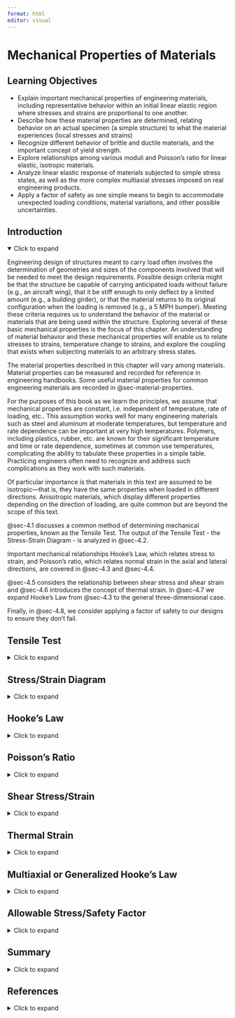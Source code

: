 ```yaml
---
format: html
editor: visual
---
```


# Mechanical Properties of Materials {#sec-mechanical-properties-of-materials}

::: {.callout-note icon="false"}
## Learning Objectives

-   Explain important mechanical properties of engineering materials, including representative behavior within an initial linear elastic region where stresses and strains are proportional to one another.
-   Describe how these material properties are determined, relating behavior on an actual specimen (a simple structure) to what the material experiences (local stresses and strains)
-   Recognize different behavior of brittle and ductile materials, and the important concept of yield strength.
-   Explore relationships among various moduli and Poisson’s ratio for linear elastic, isotropic materials.
-   Analyze linear elastic response of materials subjected to simple stress states, as well as the more complex multiaxial stresses imposed on real engineering products.
-   Apply a factor of safety as one simple means to begin to accommodate unexpected loading conditions, material variations, and other possible uncertainties.
:::

## Introduction {.unnumbered}

<details open>

<summary>Click to expand</summary>

Engineering design of structures meant to carry load often involves the determination of geometries and sizes of the components involved that will be needed to meet the design requirements. Possible design criteria might be that the structure be capable of carrying anticipated loads without failure (e.g., an aircraft wing), that it be stiff enough to only deflect by a limited amount (e.g., a building girder), or that the material returns to its original configuration when the loading is removed (e.g., a 5 MPH bumper). Meeting these criteria requires us to understand the behavior of the material or materials that are being used within the structure. Exploring several of these basic mechanical properties is the focus of this chapter. An understanding of material behavior and these mechanical properties will enable us to relate stresses to strains, temperature change to strains, and explore the coupling that exists when subjecting materials to an arbitrary stress states.

The material properties described in this chapter will vary among materials. Material properties can be measured and recorded for reference in engineering handbooks. Some useful material properties for common engineering materials are recorded in @sec-material-properties.

For the purposes of this book as we learn the principles, we assume that mechanical properties are constant, i.e. independent of temperature, rate of loading, etc.. This assumption works well for many engineering materials such as steel and aluminum at moderate temperatures, but temperature and rate dependence can be important at very high temperatures. Polymers, including plastics, rubber, etc. are known for their significant temperature and time or rate dependence, sometimes at common use temperatures, complicating the ability to tabulate these properties in a simple table. Practicing engineers often need to recognize and address such complications as they work with such materials.

Of particular importance is that materials in this text are assumed to be isotropic—that is, they have the same properties when loaded in different directions. Anisotropic materials, which display different properties depending on the direction of loading, are quite common but are beyond the scope of this text.

@sec-4.1 discusses a common method of determining mechanical properties, known as the Tensile Test. The output of the Tensile Test - the Stress-Strain Diagram - is analyzed in @sec-4.2.

Important mechanical relationships Hooke's Law, which relates stress to strain, and Poisson's ratio, which relates normal strain in the axial and lateral directions, are covered in @sec-4.3 and @sec-4.4.

@sec-4.5 considers the relationship between shear stress and shear strain and @sec-4.6 introduces the concept of thermal strain. In @sec-4.7 we expand Hooke's Law from @sec-4.3 to the general three-dimensional case.

Finally, in @sec-4.8, we consider applying a factor of safety to our designs to ensure they don't fail.

</details>

## Tensile Test {#sec-4.1}

<details>

<summary>Click to expand</summary>

A common method of measuring mechanical properties of materials is the tensile test, which involves placing a cylinder or bar of material in a load frame (such as shown in @fig-4.1 (A)) and subjecting the specimen to tensile loading. These load frames are designed in such a manner that they can mechanically extend the tensile bar, often to failure, while measuring both the imposed load and the specimen deformation. These quantities for the specimen are then used to determine the local or material level behavior of stress and strain by using the relationships covered in @sec-stress and @sec-strain. These latter quantities are often essential in engineering design because properties from appropriate tests on laboratory specimens may be used to predict the behavior of much more complex engineering components.

During a typical tensile test, a specimen (such as shown in @fig-4.1 (B)) is mounted in grips that are then separated at a prescribed displacement rate. To determine stress, the recorded force at any time is divided by the cross-sectional area of the specimen. Because of the likelihood of failures at the grip due to concentrations of stress, specimens are typically "waisted" to form dogbone or dumbbell shapes. Large fillets are used to reduce stress concentrations associated with the different areas (See @sec-5.2), and failure will typically occur within the narrowed region of the specimen due to the smaller cross-sectional area. This region is often referred to as the "gage region" as this becomes the area of interest for the specimen. In addition, this specimen produces a uniform uniaxial stress state within this gage region of the specimen. The normal stress within this region is determined by:

$$
\sigma=\frac{F}{A}
$$

To determine strain, devices such as mechanical extensometer's (see @fig-4.1 (C)) are mounted on the specimen, measuring the deflection and dividing it by the original distance between the contact points.  The axial normal strain is determined by dividing the measured extension by the active length of the strain measuring device, typically a portion of the gage section of the specimen:

$$
\varepsilon=\frac{\Delta L}{L}
$$

![Tensile tests are a common means to measure mechanic properties of materials. (A) Illustration of a tensile test frame. (B) Left to right: Examples of steel, aluminum, poly(vinyl chloride), and poly(methyl methacrylate) tensile specimens. (C) Image of a circular steel specimen mounted in grips and instrumented with a clip-on extensometer.](images/CH4%20PNGs/4.1%20new.png){#fig-4.1 fig-align="center"}

</details>

## Stress/Strain Diagram {#sec-4.2}

<details>

<summary>Click to expand</summary>

The goal in conducting tests of materials, such as the tensile test described above, is to learn qualitatively how the specimen responds and to quantitatively determine important mechanical properties of the material.

As discussed in the introduction to this chapter, these material properties will be assumed to be constant in this text and so, once determined from a test specimen, can be used to design and analyze components made of that same material. @sec-material-properties contains material properties for a selection of these materials.

@fig-4.2 (A) illustrates representative stress-strain behavior for several engineering materials.

![Results obtained from tensile tests. (A) Illustration of a typical stress-strain behavior for some common materials. Temperatures denote anneal temperatures. (B) Tensile test of an AlMgSi alloy. This is a ductile fracture type, as seen by the local necking and the cup and cone fracture surfaces.](images/Chapter%204%20edits%20v2/figure%204.2%20v2.png){#fig-4.2 fig-align="center"}

Each material initially experiences a linear relationship between stress and strain, represented as a straight line on the stress/strain diagram. This linear portion is referred to as elastic deformation. One important property of elastic deformation is that if an object is loaded into the elastic region (causing a certain amount of stress and strain) and the load is subsequently removed, the object will return to its original dimensions.

Materials such as glass, silicon wafers, and concrete tend to be quite brittle, breaking prior to significant permanent or plastic deformation. The behavior remains nearly linear until failure, an attribute of brittle materials. On the other hand, certain copper alloys, mild steel, and many polymers are often quite ductile, meaning that there is considerable plastic deformation beyond some limiting value of stress or strain. Unless a material is perfectly brittle, there will be a certain point beyond which the relationship between stress and strain becomes nonlinear, represented by a curve departing from linear elastic behavior on the stress/strain diagram. This nonlinear (often curved) portion is referred to as plastic deformation. If an object is loaded into the plastic region and the load is subsequently removed, any plastic deformation is permanent, and the object will not return to its original dimensions.

The transition between the linear region of the stress-strain curve and the subsequent behavior marks an important engineering property of the material known as the yield stress. Although considerable variations are seen among different materials, yielding is typically defined as the region within which relatively small increases in stress are associated with relatively large increases in strain. The yield strength of the material is a very important design parameter, as many engineering components are designed to operate within the linear region of material response, and hence remain elastic, i.e., the ability to return to their original configuration when loading is removed. You likely have experienced material yielding if you have ever deformed a coat hanger or paperclip such that it does not return to the original state. Such behavior is undesirable for many engineering components designed to continue operating in their original state. On the other hand, plastic deformation following yielding can be very important in terms of the fabrication process. For example sheets of steel or aluminum can be placed between molds and compressed under high pressure to deform them into the shape of an automobile panel as seen in @fig-4.3 (A), an illustration of where plastic deformation is very important. Plastic deformation can also be useful in absorbing energy, such as seen in the concertina crushing of a structural component for an automobile (see @fig-4.3 (B)). This book, however, will focus on the pre-yield, linear elastic region.

![Engineering materials are often loaded beyond yield to permanently deform the material, as in (A) the stamping process for an automotive panel or in (B) the crushing of a weld-bonded hat section used to absorb energy in an automobile accident.](images/Chapter%204%20figure%20edits/figure%204.3.png){#fig-4.3 fig-align="center"}

Sometimes the yield region is further described by three distinct points on the stress/strain curve. The proportional limit marks the point where the relationship between stress and strain stops being linear. The elastic limit marks the point beyond which materials do not return to their original state. The yield point is typically defined using the 0.2% offset method where a straight line beginning at a strain of 0.002 (0.2%) and running parallel to the linear portion of the diagram is drawn. The point where this line intersects the stress/strain curve is defined as the yield point. Since these three points for a material often occur within a fairly narrow range of one another, this text will refer to these three points collectively as yielding, and will define the stress at this point as the yield strength. @fig-4.4 illustrates these definitions.

![Illustration of the proportional limit, the elastic limit, and the yield region of material response.](images/4.4%20new.png){#fig-4.4 fig-align="center" width="575"}

Other metrics are also often quantitatively evaluated from stress-strain diagrams, including the ultimate strength, $\sigma_{ult}$, the maximum stress achieved prior to failure and the strain at break, $\varepsilon_{break}$ which is a measure of the ultimate elongation capabilities of the material (though is often dependent on the size of the specimen’s gage length.

</details>

## Hooke's Law {#sec-4.3}

<details>

<summary>Click to expand</summary>

The slope of the linear region of this stress/strain diagram represents an important material property known as Young's modulus or the modulus of elasticity, which will be designated by E. The elastic modulus can be thought of as a measure of stiffness of the material. A high elastic modulus for ‘stiff’ materials is represented by a steep slope. That is, a large increase in stress with only a small increase in strain. A low elastic modulus for ‘soft’ materials is represented by a shallow slope indicating a small increase in stress but a large increase in strain.

[Thomas Young](https://en.wikipedia.org/wiki/Thomas_Young_(scientist)) (1773-1829) was a British scientist, who noted the proportionality between applied force and extension, which he recorded as "ut tensio sic vis”, meaning "as is the extension, so is the force".

The linear elastic region of material response is of enormous importance for most engineering structures. Loading significantly beyond this proportional limit can result in pronounced yielding and permanent deformation that is often unacceptable, unless one is using this deformation to absorb energy (as in automobile frame involved in collision). Young's modulus or the modulus of elasticity is illustrated in @fig-4.5 (A), which plots a portion of the normal stress versus normal strain, for example from a tensile test.

$$
E=\frac{\sigma}{\varepsilon}
$$

Since strain is unitless, elastic modulus will have the same units as stress \[Pa or psi\].

This relationship is more commonly called Hooke’s Law, and written in the form:

$$
\boxed{\sigma=E \varepsilon}
$$ {#eq-4.1}

| *where*
| *𝜎 = Average normal stress \[Pa, psi\]*
| *E = Elastic modulus \[Pa, psi\]*

*𝜀 = Normal strain*

It is especially important to note that this relationship is only applicable within the linear elastic region of the material’s response. Use of this relationship beyond this region can lead to serious design mistakes. One should note that this proportionality, applicable at the material level for stress and strain, also extends to structural elements, such as bars in tension or compression, beam deflections, helical springs in which the force and deflection are related by the spring constant, and many other engineering components and structures, as will be covered in the following chapters of the book.

![Illustration of the initial linear elastic portions of the sress strain curce and slopes corresponding to (a) Young's modulus for uniaxial tension; (b) shear modulus for pure shear loading](images/CH4%20PNGs/4.6.png){#fig-4.5 fig-align="center" width="486"}

@exm-4.1 uses Hooke’s law to determine the elastic modulus of a material where the applied load and deformation are known.

::: {.callout-tip collapse="true" icon="false"}
## Example 4.1

::: {#exm-4.1}
<p>

</p>

Two bars are welded together and fixed to a wall at A. Two loads are applied as shown. Bar AB is 5 m long and has a diameter of 50 mm. If the change in length of bar AB is 4 mm, determine the elastic modulus of this bar.

![](images/CH4%20PNGs/example%204.1%20part%201.png){fig-align="center" width="478"}

::: {.callout-tip collapse="true" icon="false"}
## Solution

Cut a cross-section through bar AB and determine the internal load.

![](images/CH4%20PNGs/example%204.1%20part%202.png){fig-align="center" width="332"}

$$
\sum F_x= 100{~kN}+200{~kN}-N=0 \quad\rightarrow\quad N=300{~kN}
$$

Calculate the normal stress $\sigma=\frac{N}{A}=\frac{300,000{~kN}}{\pi(0.025)^2{~m}^2}=152.8{~MPa}$

Calculate the normal strain $\varepsilon=\frac{\Delta L}{L}=\frac{4{~mm}}{5,000{~mm}}=0.0008$

Use Hooke's Law to calculate the elastic modulus $$
E=\frac{\sigma}{\varepsilon}=\frac{152.8 \times 10^6{~Pa}}{0.0008}=191{~GPa}
$$
:::
:::
:::

::: {.callout-warning icon="false"}
## Step-by-step:

1.  Determine the internal load in the member by equilibrium
2.  Determine the normal stress in the member by $\sigma=\frac{N}{A}$
3.  Determine the normal strain in the member by $\varepsilon=\frac{\Delta L}{L}$
4.  Use Hooke’s law to calculate the elastic modulus, $\sigma=E \varepsilon$
:::

</details>

## Poisson's Ratio {#sec-4.4}

<details>

<summary>Click to expand</summary>

When you stretch a rubber band, you will note that the elastomer elongates in the axial direction but that the cross-sectional area contracts. That is, there is a normal strain in the longitudinal (length) direction and also in the lateral (width or thickness) direction. There is a coupling between these normal strains in perpendicular directions. Poisson’s ratio is the material property that describes the proportional relationship between longitudinal and lateral strains. Named after Siméon Denis Poisson (1781-1840), the French mathematician and physicist, Poisson’s ratio is defined as the negative of the lateral strain divided by the longitudinal strain for a uniaxial eight loaded material. It may be expressed as:

$$
\boxed{\nu=-\frac{\varepsilon_{lateral}}{\varepsilon_{longitudinal}}}
$$ {#eq-4.2}

| *where*
| *𝜈 = Poisson's ratio*
| *𝜀~lateral~ = Lateral normal strain*

*𝜀~longitudinal~ = Longitudinal normal strain*

Note that this relationship is appropriate for a uniaxially loaded specimen (i.e., when a load is applied in only the longitudinal direction). @sec-4.7 expands this relationship to cases where normal stresses are present in more than one direction. Poisson’s ratio is a material property that depends on the material as well as its structure. Theoretically, Poisson’s ratio can range from –1 to ½ for isotropic materials, but usually ranges from near zero for foams to nearly ½ for soft materials such as elastomers and gels. Most metals fall in the range from 0.2 to 0.35. A positive value of Poisson’s ratio means that as the material is extended in one direction, there will be a contraction in lateral directions. Most solid materials have positive Poisson’s ratios, though negative values have been reported in auxetic materials, such as certain meta-materials fabricated using additive manufacturing processes. Although beyond the scope of this course, such materials offer intriguing design possibilities. See @exm-4.2 for a simple application of Poisson’s ratio.

::: {.callout-tip collapse="true" icon="false"}
## Example 4.2

::: {#exm-4.2}
<p>

</p>

A circular polymeric rod with a diameter of 10 mm is subjected to a uniaxial force, resulting in an axial strain of 0.5%. A corresponding reduction in diameter of 0.02 mm is measured. Determine the Poisson’s ratio of this material.

![](images/Chapter%204%20edits%20v2/example%204.2%20v2.png){fig-align="center" width="155"}

::: {.callout-tip collapse="true" icon="false"}
## Solution

The longitudinal strain is given as: ε~longitudinal~ = 0.005

The lateral strain is determined from the reduction in diameter divided by the original diameter, and is negative because it is contracting: $\varepsilon_{lateral}=\frac{-0.02{~mm}}{10{~mm}}=-0.002$

Poisson’s ratio is then easily determined as: $\nu=-\frac{\varepsilon_{lateral}}{\varepsilon_{longitudinal}}=-\frac{-0.002}{0.005}=0.4$
:::
:::
:::

::: {.callout-warning icon="false"}
## Step-by-step:

1.  Determine the longitudinal strain $\varepsilon_{long}=\frac{\Delta L}{L}$

2.  Determine the lateral strain $\varepsilon_{l a t}=\frac{\Delta d}{d}$

3.  Calculate Poisson’s ratio $\nu=-\frac{\varepsilon_{lat}}{\varepsilon_{long}}$
:::

</details>

## Shear Stress/Strain {#sec-4.5}

<details>

<summary>Click to expand</summary>

In addition to considering normal stresses and strains, an understanding of the relationship between shear stresses and shear strains is also needed. A similar experiment can be performed to produce a diagram of shear stress against shear strain. The slope of a shear stress versus shear strain diagram is referred to as the shear modulus or modulus of rigidity, and will be designated by G. The corresponding slope of a shear stress versus shear strain plot is referred to as the shear modulus or modulus of rigidity, as shown in @fig-4.5 (B).

$$
\boxed{\tau=G \gamma}
$$ {#eq-4.3}

| *where*
| *𝜏 = Shear stress \[Pa, psi\]*
| *G = Shear modulus or modulus of rigidity \[Pa, psi\]*

*𝛾 = shear strain*

It should be noted that Young’s modulus, the shear modulus, and Poisson’s ratio are not all independent of one another. For isotropic materials, there are only two independent, linear elastic properties; knowing any two allows one to calculate the others. It can be shown that:

$$
\boxed{G=\frac{E}{2(1+v)}}
$$ {#eq-4.4}

| *where*
| *G = Shear modulus or modulus of rigidity \[Pa, psi\]*
| *E = Elastic modulus \[Pa, psi\]*

*𝜈 = Poisson's ratio*

See @exm-4.3 for a problem involving the shear modulus.

::: {.callout-tip collapse="true" icon="false"}
## Example 4.3

::: {#exm-4.3}
<p>

</p>

Soft contact lenses often consist of a hydrogel, an elastomeric network that is imbibed with water, expanding its volume and making the lens more soft and compliant. Suppose a 10 mm cube of the dry elastomer were subjected to a shearing action as shown. Shearing forces of 5 N each are applied to the four faces of the cube, resulting in a displacement of 0.3 mm. What is the shear modulus of this elastomeric block?

![](images/Chapter%204%20edits%20v2/example%204.3%20v2.png){fig-align="center" width="406"}

::: {.callout-tip collapse="true" icon="false"}
## Solution

$$
\begin{aligned}
& \tau=5{~N} /(0.01{~m})^2=50{~kPa} \\
& \gamma=0.3{~mm}/10{~mm}=0.03=3 \% \\
& G=\frac{\tau}{\gamma}=50{~kPa}/0.03=1.667{~MPa}
\end{aligned}
$$
:::
:::
:::

::: {.callout-warning icon="false"}
## Step-by-step:

1.  Determine the internal load in the member by equilibrium
2.  Determine the shear stress in the member by $\tau=\frac{V}{A}$
3.  Determine the normal strain in the member by $\varepsilon=\frac{\Delta L}{L}$
4.  Use Hooke’s law to calculate the elastic modulus, $\sigma=E \varepsilon$
:::

</details>

## Thermal Strain {#sec-4.6}

<details>

<summary>Click to expand</summary>

In addition to relationships arising between stress and strain, other factors can affect dimensional changes of materials as well as changes in the stresses present in a structure. Most materials will expand, for example, when their temperature is increased. Many engineering structures will experience significant temperature variations during their life, beginning with thermal processes involved in their manufacture, cyclic temperature changes (e.g., day/night or summer/winter), or because of their usage, such as an engine block heating up or cooling down. Though dimensional changes from temperature often appear to be quite small, they can lead to significant changes in stress state, and in fact numerous failures result not from applied mechanical loading but from thermal exposure issues. Though beyond the current scope, other dimensional changes can also result from other environmental factors, such as the expansion of a material as water is absorbed, or from the application of electric fields for materials that exhibit piezoelectric properties.

Vibrational energy of atoms increases as temperature increases, typically leading to slightly greater atomic separation distances. This expansion leads to dimensional changes in the material, and the behavior is characterized by the material’s coefficient of thermal expansion (CTE). The linear CTE is often designated by $\alpha$ and is defined as the change in strain per unit change in temperature. As with the other material properties discussed in this chapter, $\alpha$ is assumed to be constant for any given material.

The CTE is independent of direction in isotropic materials. One may determine the CTE by heating or cooling a specimen and measuring the resulting strain (ε) or dimensional change and recording the change in temperature (ΔT):

$$
\alpha=\frac{\varepsilon}{\Delta T}=\frac{\frac{\Delta L}{L}}{\Delta T}
$$

where $\Delta T=T_{final}-T_{initial}$. Since strain is unitless, CTE has units of $\frac{1}{{ }^{\circ} \mathrm{C}}$ or $\frac{1}{{ }^{\circ} F}$. Knowing the CTE, one can easily determine the strain expected when a material is subjected to a temperature change of ΔT:

$$
\boxed{\varepsilon_T=\alpha \cdot \Delta T}
$$ {#eq-4.5}

Or dimensional changes can be determined as:

$$
\boxed{\Delta L=\alpha \cdot \Delta T \cdot L}
$$ {#eq-4.6}

| *where*
| *𝜀~T~ = Thermal strain*
| *𝛼 = Coefficient of thermal expansion* $\left[\frac{1}{^\circ C},\frac{1}{^\circ F}\right]$
| *𝛥T = Change in temperature* $[^\circ C, ^\circ F]$
| *𝛥L = Change in length \[m, in.\]*

*L = Original length \[m, in.\]*

See @exm-4.4 for a problem involving a temperature change resulting in a thermal strain.

::: {.callout-tip collapse="true" icon="false"}
## Example 4.4

::: {#exm-4.4}
<p>

</p>

![](images/CH4%20PNGs/example%204.4.png){fig-align="center" width="273"}

A 24” long aluminum bar with a coefficient of thermal expansion of 13x10^-6^/F° and Young’s modulus of 10,000 ksi is cooled from 100°F to 25 °F.

1.  What change in strain results from this temperature change if the bar is free to contract?
2.  What change in length results from this temperature change if the bar is free to contract?

::: {.callout-tip collapse="true" icon="false"}
## Solution

1.  $\varepsilon_T=\alpha \cdot \Delta T=13 \times 10^{-6} /^\circ{F} *\left(-75^{\circ}{F}\right)=-0.00098$

2.  $L_{final}-L_{initial}=\varepsilon_T \cdot 24{~in} =-0.0234 {~in}$
:::
:::
:::

::: {.callout-warning icon="false"}
## Step-by-step: Thermal Strain

1.  Determine the change in temperature, $\Delta T=T_{final}-T_{initial}$

2.  Look up the coefficient of thermal expansion (𝛼) for the material

3.  Calculate the thermal strain, $\varepsilon=\alpha \Delta T$

4.  Calculate the change in length from $\varepsilon=\frac{\Delta L}{L} \rightarrow \Delta L=\varepsilon L$
:::

</details>

## Multiaxial or Generalized Hooke's Law {#sec-4.7}

<details>

<summary>Click to expand</summary>

Materials are often tested under idealized conditions, such as uniaxial tension or shearing resulting from torsional loading. These tests are important because they provide material properties necessary for engineering design. Such simple stress states are less common in actual engineered components, where more complex, multiaxial stress states are present, as shown in @fig-4.6.

![Illustration of a general, multiaxial stress state, showing normal and shear stresses acting on the positive x-, y-, and z-planes. Note that equal and opposite stresses exist on the hidden faces of the element.](images/Chapter%204%20figure%20edits/figure%204.7.png){#fig-4.6 fig-align="center" width="526"}

Here there are three normal stresses, referred to with a single subscript indicating their direction (σ~x~, σ~y~, and σ~z~). There are six shear stresses, designated by τ, which are referred to with two subscripts, one indicating the plane or ‘face’ that the stress acts on and the other indicating the direction that it acts in. For example, on the y-z plane (the x-face) there is the normal stress σ~x~ and two shear stresses, τ~xy~ and τ~xz~. The first subscript indicates that these shear stresses act on the x-face and the second subscript indicates that they point in the y- and z-directions respectively.

Consider the x-y plane of the stress element in @fig-4.6. This 2D plane is shown in @fig-4.7. It experiences two normal stresses (σ~x~ and σ~y~) and two shear stresses (τ~xy~ and τ~yx~). τ~xy~ will cause the element to rotate counterclockwise while τ~yx~ will cause the element to rotate clockwise. For an element in equilibrium, these two stresses must be equal in order for these rotation effects to balance. Expanding this to the other planes we may say τ~xy~ = τ~yx~, τ~xz~ = τ~zx~, and τ~yz~ = τ~zy~.

![2D view of the x-y plane of a 3D stress element.](images/Chapter%204%20figure%20edits/figure%204.8.png){#fig-4.7 fig-align="center" width="392"}

Having learned the concept of Poisson’s ratio, we recognize that there is a coupling between normal stresses in one direction and the normal strains in other directions. We have reviewed this in the context of the response to the application of a uniaxial stress state—a normal stress applied in only one direction. For example, if there is a normal stress in the x-direction there will also be a normal strain in the x-direction and also in the y- and z-directions.

Specifically:

$$
\begin{aligned}
& \varepsilon_x=\frac{\sigma_x}{E} \\
& \varepsilon_y=-v \varepsilon_x=-\frac{\nu \sigma_x}{E} \\
& \varepsilon_z=-\nu \varepsilon_x=-\frac{\nu \sigma_x}{E}
\end{aligned}
$$

Most engineering structures, however, involve more complex stress states, in which stresses may be applied in the x-, y-, and z-directions. We refer to these as multiaxial stress states. We can define similar equations for a normal stress applied in the y-direction:

$$
\begin{aligned}
& \varepsilon_y=\frac{\sigma_y}{E} \\
& \varepsilon_x=-\nu \varepsilon_y=-\frac{\nu \sigma_y}{E} \\
& \varepsilon_z=-\nu \varepsilon_y=-\frac{\nu \sigma_y}{E}
\end{aligned}
$$

And for a normal stress applied in the z-direction:

$$
\begin{aligned}
& \varepsilon_z=\frac{\sigma_z}{E} \\
& \varepsilon_x=-\nu \varepsilon_z=-\frac{\nu \sigma_z}{E} \\
& \varepsilon_y=-\nu \varepsilon_z=-\frac{\nu \sigma_z}{E}
\end{aligned}
$$

If loads are applied in all 3 directions simultaneously, we can determine the overall strain in each direction by simply adding together the above components:

$$
\boxed{\begin{aligned}
& \varepsilon_x=\frac{\sigma_x}{E}-\frac{\nu \sigma_y}{E}-\frac{\nu \sigma_z}{E}=\frac{1}{E}\left[\sigma_x-\nu\left(\sigma_y+\sigma_z\right)\right] \\
& \varepsilon_y=\frac{1}{E}\left[\sigma_y-\nu\left(\sigma_x+\sigma_z\right)\right] \\
& \varepsilon_z=\frac{1}{E}\left[\sigma_z-\nu\left(\sigma_x+\sigma_y\right)\right]
\end{aligned}}
$$ {#eq-4.7}

| *where*
| *𝜀~x~, 𝜀~y~, 𝜀~z~ = Normal strain in the x-, y-, and z-directions*
| *𝜎~x~, 𝜎~y~, 𝜎~z~ = Normal stress in the x-, y-, and z-directions \[Pa, psi\]*
| *E = Elastic modulus \[Pa, psi\]*

*𝜈 = Poisson's ratio*

This is the generalized Hooke’s law for the 3-dimensional state of stress. @exm-4.5 demonstrates the application of the generalized Hooke’s law to a problem with stresses acting in the x-, y-, and z-directions.

We may make similar observations about strain, where normal strains are written with a single subscript as ε~x~, ε~y~, and ε~z~. Shear strains are written with 2 subscripts as γ~xy~ = γ~yx~, γ~xz~ = γ~zx~, and γ~yz~ = γ~zy~.

The relationships between shear stresses and strains do not change in isotropic materials subjected to additional other stress components, so:

$$
\boxed{\begin{aligned}
& \gamma_{xy}=\frac{\tau_{xy}}{G} \\
& \gamma_{yz}=\frac{\tau_{yz}}{G} \\
& \gamma_{xz}=\frac{\tau_{xz}}{G}
\end{aligned}}
$$ {#eq-4.8}

| *where*
| *𝛾~xy~, 𝛾~yz~, 𝛾~xz~ = Shear strains*
| *𝜏~xy~, 𝜏~yz~, 𝜏~xz~ = Shear stresses \[Pa, psi\]*

*G = Shear modulus \[Pa, psi\]*

::: {.callout-tip collapse="true" icon="false"}
## Example 4.5

::: {#exm-4.5}
<p>

</p>

A solid, 50 mm polycarbonate cube is subjected to a compressive stress of $p=10 \mathrm{MPa}$ on all sides. Assuming the material has a Young’s modulus of 3 GPa and a Poisson’s ratio of 0.38, what is the change in length of one of the edges?

![](images/Chapter%204%20figure%20edits/example%204.5.png){fig-align="center" width="370"}

::: {.callout-tip collapse="true" icon="false"}
## Solution

First, we note that a compressive stress acts in all directions, so $\sigma_x=\sigma_y=\sigma_z=-p=-10{~MPa}$. We can choose any one of the generalized Hooke’s law equations to determine the strain in the corresponding direction but note that all normal strains will be the same.

$$
\begin{aligned}
& \varepsilon_x=\frac{1}{E}\left[\sigma_x-v\left(\sigma_y+\sigma_z\right)\right] \\
& \varepsilon=\frac{-p}{E}[1-2 v] \\
& \varepsilon=\frac{-10 {~MPa}}{3{~GPa}}[1-2*0.38]=-~0.0008=-~0.08 \%
\end{aligned}
$$

If one used the simple uniaxial Hooke’s law, $\sigma=\mathrm{E} \varepsilon$, one would erroneously obtain a strain of -0.33% and a change in length of –0.167 mm, more than four times the correct answer!
:::
:::
:::

::: {.callout-warning icon="false"}
## Step-by-step: Multiaxial Hooke's Law

1.  Determine the stress, σ, acting on each side of the stress element
2.  Use these stresses to calculate the strain, ε, on each side of the stress element, using the generalized Hooke’s law
3.  Calculate the change in length of each side, using $\varepsilon=\frac{\Delta L}{L}$
:::

</details>

## Allowable Stress/Safety Factor {#sec-4.8}

<details>

<summary>Click to expand</summary>

Safety is of primary importance in engineering practice, and various engineering principles and codes are built on the necessity of considering the safety of products we design. The concept is that we would determine the location and magnitude of the maximum stresses under the most stringent anticipated loading conditions and compare these predicted values with the failure stress, such as the yield or ultimate strength of a material. Rather than allowing the maximum anticipated stress to equal the failure stress, however, products are often designed so that the maximum allowable stress is only some fraction of the failure stress, leading to a more conservative design. Essentially, the failure stress is scaled back by the factor of safety (F.S.), a quantity that is greater than one.

$$
\boxed{\sigma_{allow}=\frac{\sigma_{fail}}{F . S .}}
$$ {#eq-4.9}

| *where*
| *𝜎~allow~ = Allowable stress \[Pa, psi\]*
| *𝜎~fail~ = Failure stress \[Pa, psi\]*

*F.S. = Factor of safety*

Example problem 4.6 demonstrates a simple calculation of the factor of safety based on the failure and allowable stresses in a component. In practice it is also common to work the other way and, starting with a defined factor of safety and failure stress, calculate the allowable stress in a component made of a given material.

Making the factor of safety larger, in principle, should make the structure less likely to fail, but there are often weight, cost, environmental, and functional penalties associated with higher F.S. values. If the F.S. value is too small, the margin of safety for the design may become unacceptable. Unexpected overload situations, engineering design and assumption errors, and general wear and tear of a material over time, including in challenging environments, could lead to failure. The consequences of failures can range from minor inconveniences all the way to major catastrophes with significant loss of life and property. Negative publicity and attitudes towards even minor failures can be of concern to customers and significantly reduce future product sales, so product engineering involves risk assessment and mitigation, in addition to production costs and other factors.

Safe design philosophies are often industry-specific and may be much more involved and complicated than our simple factor of safety concept conveys. For our purposes, suffice it to say that larger factors of safety are often used when there is less certainty about our designs, the loads our structures might sustain, or the severity of environmental and use conditions. Larger factors of safety are often required when the consequences of failure are considered to be greater. For example, design of a theatre that could be filled with hundreds of people might use a higher F.S. than that employed for a storage building that is seldom occupied. @exm-4.6 demonstrates the use of factor of safety in a design.

::: {.callout-tip collapse="true" icon="false"}
## Example 4.6

::: {#exm-4.6}
<p>

</p>

A 2 mm diameter steel wire is used to suspend a mass of 40 kg. Using the yield strength of 200 MPa as the allowable stress, what is the factor of safety of the wire (ignoring end and dynamic effects)?

![](images/Chapter%204%20edits%20v2/example%204.6%20v2.png){fig-align="center" width="149"}

::: {.callout-tip collapse="true" icon="false"}
## Solution

First determine the normal force in the wire caused by the mass.

$$
P=40{~kg} * 9.81~\frac{{m}}{{s}^2}=392~\frac{{kg} \cdot {m}}{{s}^2}=392{~N} \\
$$

The stress in the wire can be calculated from:

$$
\sigma=\frac{N}{A}=\frac{392{~N}}{\pi*(0.001{~m})^2}=124.8{~MPa}
$$

Since the allowable stress in the wire is 200 MPa, the factor of safety can be determined from:

$$
F.S.=\frac{\sigma_{fail}}{\sigma_{allow}}=\frac{200{~MPa}}{124.8{~MPa}}=1.60
$$
:::
:::
:::

::: {.callout-warning icon="false"}
## Step-by-step: Factor of safety

1.  Determine the failure stress of the member. Depending on the application, this may be the yield stress or the ultimate stress.
2.  Determine the allowable stress in the member from $\sigma_{allow}=\frac{\sigma_{fail}}{F . S .}$
3.  Use the allowable stress to calculate the allowable force in the member or the required cross-sectional area, using $\sigma_{allow}=\frac{F}{A}$
:::

</details>

## Summary {.unnumbered}

<details>

<summary>Click to expand</summary>

::: {.callout-note icon="false"}
## Key Takeaways

The mechanical properties of materials need to be known for engineering design purposes. For many applications, the linear elastic properties are the first step in characterizing a material and in designing to determine stresses resulting from imposed displacements or strains and deflections caused by imposed loading scenarios.

Tensile tests of material samples are a common means to measure material behavior, both in the linear elastic region and beyond.

Tensile tests can provide the normal stress-strain behavior, and the Young’s modulus (or modulus of elasticity) is defined as the slope of the linear portion of this curve.

The proportional limit, elastic limit, and yield point of some engineering materials are quite similar, and the yield strength will be used throughout the book to denote this region of material response.

Because safe designs often involve materials being used below their yield strength, the linear elastic properties—moduli and Poisson’s ratio—are important parameters for engineering design.

Poisson’s ratio characterizes the coupling between normal stresses in one direction and strains in lateral directions through the generalized Hooke’s law.

The shear modulus (or modulus of rigidity) relates shear stresses and shear strains in the linear elastic region.

The factor of safety is one simple means to quantify how conservative a design may be, an important parameter in engineering design.
:::

::: {.callout-note icon="false"}
## Key Equations

Hooke’s law:

$$
\sigma=E \varepsilon_{long}
$$

Poisson’s ratio:

$$
\nu=-\frac{\varepsilon_{lat}}{\varepsilon_{long}}
$$

Shear stress/strain:

$$
\tau=G \gamma
$$

Relationship between E, G, and ν:

$$
G=\frac{E}{2(1+\nu)}
$$

Thermal strain:

$$
\varepsilon=\alpha \Delta T
$$

$$
\Delta L=\alpha\Delta TL
$$

Generalized Hooke’s law:

$$
\begin{aligned}
& \varepsilon_x=\frac{1}{E}\left[\sigma_x-v\left(\sigma_y+\sigma_z\right)\right] \\
& \varepsilon_y=\frac{1}{E}\left[\sigma_y-v\left(\sigma_x+\sigma_z\right)\right] \\
& \varepsilon_z=\frac{1}{E}\left[\sigma_z-v\left(\sigma_x+\sigma_y\right)\right]
\end{aligned}
$$

$$
{\begin{aligned}
& \gamma_{xy}=\frac{\tau_{xy}}{G} \\
& \gamma_{yz}=\frac{\tau_{yz}}{G} \\
& \gamma_{xz}=\frac{\tau_{xz}}{G}
\end{aligned}}
$$ Factor of safety:

$$
F . S .=\frac{\sigma_{fail}}{\sigma_{allow}}
$$
:::

</details>

## References {.unnumbered}

<details>

<summary>Click to expand</summary>

**Figures**

Figure 4.1: Tensile tests are a common means to measure mechanic properties of materials. A: Credit Instron ®. All rights reserved. Permission granted for this use case. B: David Dillard. 2024. CC BY-NC-SA. C: Mac McCord. 2024. CC BY-NC-SA.

Figure 4.2: Results obtained from tensile tests. A: Mac McCord. 2024. CC BY-NC-SA. B: Sigmund. 2011. CC BY-SA 3.0. <https://commons.wikimedia.org/wiki/File:Al_tensile_test.jpg>.

Figure 4.3: Engineering materials are often loaded beyond yield to permanently deform the material, as in (A) the stamping process for an automotive panel or in (B) the crushing of a weld-bonded hat section used to absorb energy in an automobile accident. A: © Porsche/Schuler. 2019. Used under Fair Use. Retrieved from <https://www.autonews.com/suppliers/porsche-deal-lets-tool-supplier-shine>. B: © Ford Motor Company. Released under CC BY-NC-SA 4.0.

Figure 4.4: Illustration of the proportional limit, the elastic limit, and the yield region of material response. Kindred Grey. 2024. CC BY-NC-SA.

Figure 4.5: Illustration of the initial linear elastic portions of the sress strain curce and slopes corresponding to (a) Young’s modulus for uniaxial tension; (b) shear modulus for pure shear loading. Kindred Grey. 2024. CC BY-NC-SA.

Example 4.1: Kindred Grey. 2024. CC BY-NC-SA.

Example 4.2: Kindred Grey. 2024. CC BY-NC-SA.

Example 4.3: Kindred Grey. 2024. CC BY-NC-SA.

Example 4.4: Kindred Grey. 2024. CC BY-NC-SA.

Figure 4.6: Illustration of a general, multiaxial stress state, showing normal and shear stresses acting on the positive x-, y-, and z-planes. Kindred Grey. 2024. CC BY-NC-SA.

Figure 4.7: 2D view of the x-y plane of a 3D stress element. Kindred Grey. 2024. CC BY-NC-SA.

Example 4.5: Kindred Grey. 2024. CC BY-NC-SA.

Example 4.6: Kindred Grey. 2024. CC BY-NC-SA.

</details>
